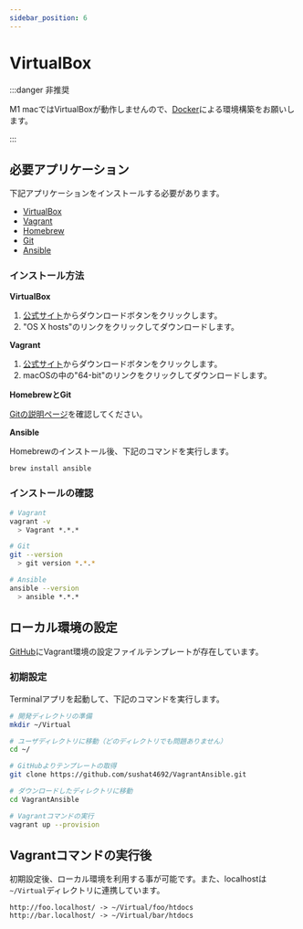 ```yaml
---
sidebar_position: 6
---
```


# VirtualBox

:::danger 非推奨

M1 macではVirtualBoxが動作しませんので、[Docker](/docs/env/docker)による環境構築をお願いします。

:::

## 必要アプリケーション

下記アプリケーションをインストールする必要があります。

- [VirtualBox](https://www.virtualbox.org/)
- [Vagrant](https://www.vagrantup.com/)
- [Homebrew](https://brew.sh/)
- [Git](https://git-scm.com/)
- [Ansible](https://www.ansible.com/)

### インストール方法

**VirtualBox**

1. [公式サイト](https://www.virtualbox.org/)からダウンロードボタンをクリックします。
2. "OS X hosts"のリンクをクリックしてダウンロードします。

**Vagrant**

1. [公式サイト](https://www.vagrantup.com/)からダウンロードボタンをクリックします。
2. macOSの中の"64-bit"のリンクをクリックしてダウンロードします。

**HomebrewとGit**

[Gitの説明ページ](/docs/env/git)を確認してください。

**Ansible**

Homebrewのインストール後、下記のコマンドを実行します。

```bash
brew install ansible
```

### インストールの確認

```bash
# Vagrant
vagrant -v
  > Vagrant *.*.*

# Git
git --version
  > git version *.*.*

# Ansible
ansible --version
  > ansible *.*.*
```

## ローカル環境の設定

[GitHub](https://github.com/sushat4692/VagrantAnsible)にVagrant環境の設定ファイルテンプレートが存在しています。

### 初期設定

Terminalアプリを起動して、下記のコマンドを実行します。

```bash
# 開発ディレクトリの準備
mkdir ~/Virtual

# ユーザディレクトリに移動（どのディレクトリでも問題ありません）
cd ~/

# GitHubよりテンプレートの取得
git clone https://github.com/sushat4692/VagrantAnsible.git

# ダウンロードしたディレクトリに移動
cd VagrantAnsible

# Vagrantコマンドの実行
vagrant up --provision
```

## Vagrantコマンドの実行後

初期設定後、ローカル環境を利用する事が可能です。また、localhostは`~/Virtual`ディレクトリに連携しています。

```
http://foo.localhost/ -> ~/Virtual/foo/htdocs
http://bar.localhost/ -> ~/Virtual/bar/htdocs
```
